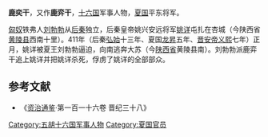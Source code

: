 '''鹿奕干'''，又作'''鹿弈干'''，[[十六国|十六国]]军事人物，[[夏_(十六国)|夏国]]平东将军。

[[匈奴|匈奴]]铁弗人[[刘勃勃|刘勃勃]]从[[后秦|后秦]]独立，后秦皇帝姚兴安远将军[[姚详|姚详]]屯扎在杏城（今陕西省[[黄陵县|黄陵县]]西南十里）。411年（后秦[[弘始|弘始]]十三年、夏国[[龙昇|龙昇]]五年、[[晋安帝|晋安帝]][[义熙_(东晋)|义熙]]七年）正月，姚详被夏王刘勃勃逼迫，向南逃奔大苏（今[[陕西省|陕西省]]黄陵县南）。刘勃勃派鹿弈干追上姚详并把姚详杀死，俘虏了姚详的全部部众。
==参考文献==
*《[[资治通鉴|资治通鉴]]·第一百一十六卷 晋纪三十八》

{{DEFAULTSORT:L}}

[[Category:五胡十六国军事人物|Category:五胡十六国军事人物]]
[[Category:夏国官员|Category:夏国官员]]